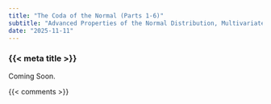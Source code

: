 ```yaml
---
title: "The Coda of the Normal (Parts 1-6)"
subtitle: "Advanced Properties of the Normal Distribution, Multivariate Normal Distribution, Gaussian Processes, Brownian Motion, Wiener Process Properties, and Applications in Stochastic Calculus"
date: "2025-11-11"
---
```


### {{< meta title >}}

Coming Soon.

{{< comments >}}
